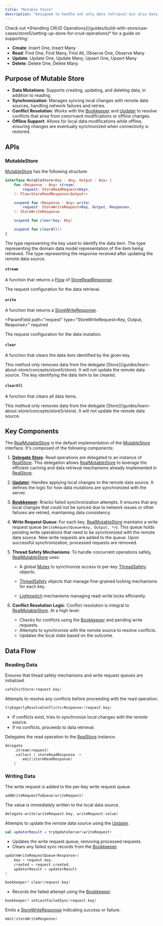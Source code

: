 ```yaml
---
title: "Mutable Store"
description: "Designed to handle not only data retrieval but also data mutations. Manages the complexities associated with data synchronization between local and remote sources, conflict resolution, and offline support."
---
```


<Tip>
Check out *[Handling CRUD Operations](/guides/build-with-store/use-cases/store5/setting-up-store-for-crud-operations)* for a guide on supporting:

- **Create**: Insert One, Insert Many
- **Read**: Find One, Find Many, Find All, Observe One, Observe Many
- **Update**: Update One, Update Many, Upsert One, Upsert Many
- **Delete**: Delete One, Delete Many

</Tip>

## **Purpose of Mutable Store**

- **Data Mutations**: Supports creating, updating, and deleting data, in addition to reading.
- **Synchronization**: Manages syncing local changes with remote data sources, handling network failures and retries.
- **Conflict Resolution**: Works with the [Bookkeeper](/guides/learn-about-store/concepts/store5/bookkeeper) and [Updater](/guides/learn-about-store/concepts/store5/updater) to resolve conflicts that arise from concrruent modifications or offline changes.
- **Offline Support**: Allows for local data modifications while offline, ensuring changes are eventually synchronized when connectivity is restored.

## **APIs**

### **MutableStore**

[MutableStore](https://github.com/MobileNativeFoundation/Store/blob/f9072fc59cc8bfe95cfe008cc8a9ce999301b242/store/src/commonMain/kotlin/org/mobilenativefoundation/store/store5/MutableStore.kt) has the following structure:

```kotlin
interface MutableStore<Key : Any, Output : Any> {
    fun <Response : Any> stream(
        request: StoreReadRequest<Key>,
    ): Flow<StoreReadResponse<Output>>

    suspend fun <Response : Any> write(
        request: StoreWriteRequest<Key, Output, Response>,
    ): StoreWriteResponse

    suspend fun clear(key: Key)

    suspend fun clearAll()
}
```

<ParamField path="Key" type="Any" required>
  The type representing the key used to identify the data item.
</ParamField>

<ParamField path="Output" type="Any" required>
  The type representing the domain data model representation of the item being
  retrieved.
</ParamField>

<ParamField path="Response" type="Any" required>
  The type representing the response received after updating the remote data
  source.
</ParamField>

#### `stream`

A function that returns a [Flow](https://kotlin.github.io/kotlinx.coroutines/kotlinx-coroutines-core/kotlinx.coroutines.flow/-flow/) of [StoreReadResponse](https://github.com/MobileNativeFoundation/Store/blob/f9072fc59cc8bfe95cfe008cc8a9ce999301b242/store/src/commonMain/kotlin/org/mobilenativefoundation/store/store5/StoreReadResponse.kt).

<ParamField path="request" type="StoreReadRequest<Key>" required>
  The request configuration for the data retrieval.
</ParamField>

#### `write`

A function that returns a [StoreWriteResponse](https://github.com/MobileNativeFoundation/Store/blob/f9072fc59cc8bfe95cfe008cc8a9ce999301b242/store/src/commonMain/kotlin/org/mobilenativefoundation/store/store5/StoreWriteResponse.kt).

<ParamField
  path="request"
  type="StoreWriteRequest<Key, Output, Response>"
  required
>
  The request configuration for the data mutation.
</ParamField>

#### `clear`

A function that clears the data item identified by the given key.

<Note>
  This method only removes data from the delegate
  [Store](/guides/learn-about-store/concepts/store5/store). It will not update
  the remote data source.
</Note>

<ParamField path="key" type="Key" required>
  The key identifying the data item to be cleared.
</ParamField>

#### `clearAll`

A function that clears all data items.

<Note>
  This method only removes data from the delegate
  [Store](/guides/learn-about-store/concepts/store5/store). It will not update
  the remote data source.
</Note>

## **Key Components**

The [RealMutableStore](https://github.com/MobileNativeFoundation/Store/blob/f9072fc59cc8bfe95cfe008cc8a9ce999301b242/store/src/commonMain/kotlin/org/mobilenativefoundation/store/store5/impl/RealMutableStore.kt) is the default implementation of the [MutableStore](/guides/learn-about-store/concepts/store5/mutable-store) interface. It's composed of the following components:

1. **[Delegate Store](/guides/learn-about-store/concepts/store5/store)**: Read operations are delegated to an instance of [RealStore](https://github.com/MobileNativeFoundation/Store/blob/f9072fc59cc8bfe95cfe008cc8a9ce999301b242/store/src/commonMain/kotlin/org/mobilenativefoundation/store/store5/impl/RealStore.kt). This delegation allows [RealMutableStore](https://github.com/MobileNativeFoundation/Store/blob/f9072fc59cc8bfe95cfe008cc8a9ce999301b242/store/src/commonMain/kotlin/org/mobilenativefoundation/store/store5/impl/RealMutableStore.kt) to leverage the efficient caching and data retrieval mechanisms already implemented in [RealStore](https://github.com/MobileNativeFoundation/Store/blob/f9072fc59cc8bfe95cfe008cc8a9ce999301b242/store/src/commonMain/kotlin/org/mobilenativefoundation/store/store5/impl/RealStore.kt).

2. **[Updater](/guides/learn-about-store/concepts/store5/updater)**: Handles applying local changes to the remote data source. It defines the logic for how data mutations are synchronized with the server.

3. **[Bookkeeper](/guides/learn-about-store/concepts/store5/bookkeeper)**: Rracks failed synchronization attempts. It ensures that any local changes that could not be synced due to network issues or other failures are retried, maintaining data consistency.

4. **Write Request Queue**: For each key, [RealMutableStore](https://github.com/MobileNativeFoundation/Store/blob/f9072fc59cc8bfe95cfe008cc8a9ce999301b242/store/src/commonMain/kotlin/org/mobilenativefoundation/store/store5/impl/RealMutableStore.kt) maintains a write request queue (`WriteRequestQueue<Key, Output, *>`). This queue holds pending write operations that need to be synchronized with the remote data source. New write requests are added to the queue. Upon successful synchronization, processed requests are removed.

5. **Thread Safety Mechanisms**: To handle concurrent operations safely, [RealMutableStore](https://github.com/MobileNativeFoundation/Store/blob/f9072fc59cc8bfe95cfe008cc8a9ce999301b242/store/src/commonMain/kotlin/org/mobilenativefoundation/store/store5/impl/RealMutableStore.kt) uses:

   - A global [Mutex](https://kotlinlang.org/api/latest/jvm/stdlib/kotlin.concurrent/-mutex/) to synchronize access to per-key [ThreadSafety](https://github.com/MobileNativeFoundation/Store/blob/f9072fc59cc8bfe95cfe008cc8a9ce999301b242/store/src/commonMain/kotlin/org/mobilenativefoundation/store/store5/internal/concurrent/ThreadSafety.kt#L5-L8) objects.

   - [ThreadSafety](https://github.com/MobileNativeFoundation/Store/blob/f9072fc59cc8bfe95cfe008cc8a9ce999301b242/store/src/commonMain/kotlin/org/mobilenativefoundation/store/store5/internal/concurrent/ThreadSafety.kt#L5-L8) objects that manage fine-grained locking mechanisms for each key.

   - [Lightswitch](https://github.com/MobileNativeFoundation/Store/blob/f9072fc59cc8bfe95cfe008cc8a9ce999301b242/store/src/commonMain/kotlin/org/mobilenativefoundation/store/store5/internal/concurrent/Lightswitch.kt) mechanisms managing read-write locks efficiently.

6. **Conflict Resolution Logic**: Conflict resolution is integral to [RealMutableStore](https://github.com/MobileNativeFoundation/Store/blob/f9072fc59cc8bfe95cfe008cc8a9ce999301b242/store/src/commonMain/kotlin/org/mobilenativefoundation/store/store5/impl/RealMutableStore.kt). At a high level:

   - Checks for conflicts using the [Bookkeeper](/guides/learn-about-store/concepts/store5/bookkeeper) and pending write requests.
   - Attempts to synchronize with the remote source to resolve conflicts.
   - Updates the local state based on the outcome.

## **Data Flow**

### **Reading Data**

<Steps>

<Step stepNumber="1" title="Initialization">

Ensures that thead safety mechanisms and write request queues are initialized.

```kotlin
safeInitStore(request.key)
```

</Step>

<Step stepNumber="2" title="Eager Conflict Resolution">

Attempts to resolve any conflicts before proceeding with the read operation.

```kotlin
tryEagerlyResolveConflicts<Response>(request.key)
```

- If conflicts exist, tries to synchronize local changes with the remote source.
- If no conflicts, proceeds to data retrieval.

</Step>

<Step stepNumber="3" title="Data Retrieval">

Delegates the read operation to the [RealStore](https://github.com/MobileNativeFoundation/Store/blob/f9072fc59cc8bfe95cfe008cc8a9ce999301b242/store/src/commonMain/kotlin/org/mobilenativefoundation/store/store5/impl/RealStore.kt) instance.

```kotlin
delegate
    .stream(request)
    .collect { storeReadResponse ->
        emit(storeReadResponse)
    }
```

</Step>

</Steps>

### **Writing Data**

<Steps>

<Step stepNumber="1" title="Request Queueing">

The write request is added to the per-key write request queue.

```kotlin
addWriteRequestToQueue(writeRequest)
```

</Step>

<Step stepNumber="2" title="Local Update">

The value is immediately written to the local data source.

```kotlin
delegate.write(writeRequest.key, writeRequest.value)
```

</Step>

<Step stepNumber="3" title="Server Synchronization Attempt">

Attempts to update the remote data source using the [Updater](/guides/learn-about-store/concepts/store5/updater).

```kotlin
val updaterResult = tryUpdateServer(writeRequest)
```

</Step>

<Step stepNumber="4" title="Handling the Updater Result">

<Steps>

<Step stepNumber="A" title="Success">

- Updates the write request queue, removing processed requests.
- Clears any failed sync records from the [Bookkeeper](/guides/learn-about-store/concepts/store5/bookkeeper).

```kotlin
updateWriteRequestQueue<Response>(
    key = request.key,
    created = request.created,
    updaterResult = updaterResult
)

bookkeeper?.clear(request.key)
```

</Step>

<Step stepNumber="B" title="Failure">

- Records the failed attempt using the [Bookkeeper](/guides/learn-about-store/concepts/store5/bookkeeper).

```kotlin
bookkeeper?.setLastFailedSync(request.key)
```

</Step>

</Steps>

</Step>

<Step stepNumber="5" title="Response Emission">

Emits a [StoreWriteResponse](https://github.com/MobileNativeFoundation/Store/blob/f9072fc59cc8bfe95cfe008cc8a9ce999301b242/store/src/commonMain/kotlin/org/mobilenativefoundation/store/store5/StoreWriteResponse.kt) indicating success or failure.

```kotlin
emit(storeWriteResponse)
```

</Step>

</Steps>
